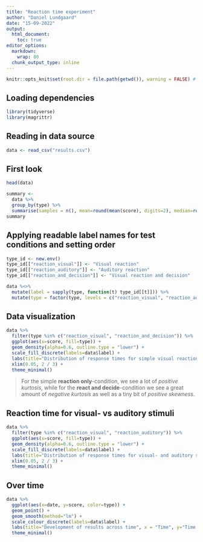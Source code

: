 ---
title: "Reaction time experiment"
author: "Daniel Lundgaard"
date: "15-09-2022"
output: 
  html_document:
    toc: true
editor_options: 
  markdown: 
    wrap: 80
  chunk_output_type: inline
---

```{r include=FALSE}
knitr::opts_knit$set(root.dir = file.path(getwd()), warning = FALSE) # Setting `knitr` options 
```

## Loading dependencies

```{r message=FALSE}
library(tidyverse)
library(magrittr)
```

## Reading in data source

```{r message=FALSE}
data <- read_csv("results.csv")
```

## First look

```{r}
head(data)
```
```{r}
summary <- 
  data %>%
  group_by(type) %>%
  summarise(samples = n(), mean=round(mean(score), digits=2), median=round(median(score), digits=2), sd=round(sd(score), 2))
summary
```

## Applying readable label names for test conditions and setting order

```{r message=FALSE}
type_id <- new.env()
type_id[["reaction_visual"]] <- "Visual reaction"
type_id[["reaction_auditory"]] <- "Auditory reaction"
type_id[["reaction_and_decision"]] <- "Visual reaction and decision"

data %<>% 
  mutate(label = sapply(type, function(t) type_id[[t]])) %>% 
  mutate(type = factor(type, levels = c("reaction_visual", "reaction_auditory", "reaction_and_decision")))
```


## Data visualization

```{r message=FALSE}
data %>%
  filter(type %in% c("reaction_visual", "reaction_and_decision")) %>%
  ggplot(aes(x=score, fill=type)) +
  geom_density(alpha=0.6, outline.type = "lower") +
  scale_fill_discrete(labels=data$label) +
  labs(title="Distribution of response times for simple visual reaction vs. deciding based on colour", x="Time to respond (s)") +
  xlim(0.05, 2 / 3) +
  theme_minimal()
```

>For the simple **reaction only**-condition, we see a lot of *positive kurtosis*, while for the **react and decide**-condition we see a great amount of *negative kurtosis* as well as a tiny bit of *positive skewness*.

## Reaction time for visual- vs auditory stimuli

```{r}
data %>%
  filter(type %in% c("reaction_visual", "reaction_auditory")) %>%
  ggplot(aes(x=score, fill=type)) +
  geom_density(alpha=0.6, outline.type = "lower") +
  scale_fill_discrete(labels=data$label) +
  labs(title="Distribution of response times for visual- and auditory stimuli", x="Time to respond (s)") +
  xlim(0.05, 2 / 3) +
  theme_minimal()
```

## Over time

```{r message=FALSE}
data %>%
  ggplot(aes(x=date, y=score, color=type)) +
  geom_point() +
  geom_smooth(method="lm") +
  scale_colour_discrete(labels=data$label) +
  labs(title="Development of results across time", x = "Time", y="Time to respond (s)") +
  theme_minimal()
```

